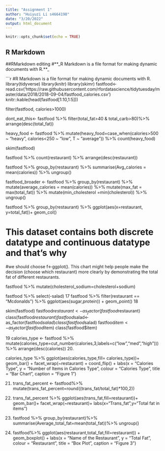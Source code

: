 ```yaml
---
title: "Assignment 1"
author: "Huiyuzi Li s4664198"
date: "3/20/2022"
output: html_document
---
```


```r
knitr::opts_chunk$set(echo = TRUE)
```

## R Markdown


##RMarkdown editing
#**_R Markdown is a file format for making dynamic documents with R.**_


```r
#R Markdown is a file format for making dynamic documents with R. 
library(tidyverse)
library(knitr)
library(skimr)
fastfood<-read.csv('https://raw.githubusercontent.com/rfordatascience/tidytuesday/master/data/2018/2018-09-04/fastfood_calories.csv')
knitr::kable(head(fastfood[1:10,1:5]))


filter(fastfood, calories>1000)

dont_eat_this<- fastfood %>%
  filter(total_fat>40 & total_carb>80)%>%
  arrange(desc(total_fat))

heavy_food <- fastfood %>%
  mutate(heavy_food=case_when(calories>500 ~ "heavy", calories<250 ~ "low", T ~ "average")) %>%
  count(heavy_food)

skim(fastfood)

fastfood %>%
  count(restaurant) %>%
  arrange(desc(restaurant))

fastfood %>%
  group_by(restaurant) %>%
  summarise(Avg_calories = mean(calories)) %>%
  ungroup()

fastfood_broader <- fastfood %>%
  group_by(restaurant) %>%
  mutate(average_calories = mean(calories)) %>%
  mutate(max_fat = max(total_fat)) %>%
  mutate(min_cholesterol =min(cholesterol)) %>%
  ungroup()

fastfood %>%
  group_by(restaurant) %>%
  ggplot(aes(x=restaurant, y=total_fat))+
  geom_col()

# This dataset contains both discrete datatype and continuous datatype and that's why 
#we should choose f<-ggplot(). This chart might help people make the decision (choose which restaurant) more clearly by demonstrating the total fat of different restaurants.


  
fastfood %>%
  mutate(cholesterol_sodium=cholesterol+sodium)

fastfood %>%
  select(-salad)
17
fastfood %>%
  filter(restaurant == "Mcdonalds") %>%
  ggplot(aes(sugar,protein)) +
  geom_point()
18

skim(fastfood)
fastfood$restaurant<-as_factor(fastfood$restaurant)
class(fastfood$restaurant)
fastfood$salad<-as_factor(fastfood$salad)
class(fastfood$salad)
fastfood$item<-as_factor(fastfood$item)
class(fastfood$item)



19
calories_type <- fastfood %>%
  mutate(calories_type=cut_number(calories,3,labels=c("low","med","high")))%>%
  arrange(desc(calories))
20.

calories_type %>%
  ggplot(aes(calories_type,fill= calories_type))+
  geom_bar() +
  facet_wrap(~restaurant) +
  coord_flip() +
  labs(x = "Calories Type", y = "Number of Items in Calories Type ", colour = "Calories Type",
       title = "Bar Chart", caption = "Figure 1")

21.
  trans_fat_percent <- fastfood%>%
    mutate(trans_fat_percent=round((trans_fat/total_fat)*100,2))
22. 
trans_fat_percent %>%
 ggplot(aes(trans_fat,fill=restaurant))+
  geom_bar()+
  facet_wrap(~restaurant)+
  labs(x="Trans_fat",y="Total fat in items")
23.
fastfood %>%
  group_by(restaurant)%>%
  summarise(Average_total_fat=mean(total_fat))%>%
  ungroup()

24.
fastfood%>%
ggplot(aes(restaurant,total_fat,fill=restaurant)) +
  geom_boxplot() +
  labs(x = "Name of the Restaurant", y = "Total Fat ", colour = "Restaurant", 
       title = "Box Plot", caption = "Figure 3")

           